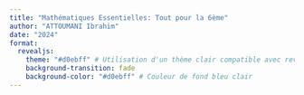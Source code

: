 ```yaml
---
title: "Mathématiques Essentielles: Tout pour la 6ème"
author: "ATTOUMANI Ibrahim"
date: "2024"
format: 
  revealjs:
    theme: "#d0ebff" # Utilisation d'un thème clair compatible avec revealjs
    background-transition: fade
    background-color: "#d0ebff" # Couleur de fond bleu clair
---
```



